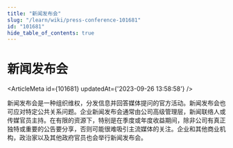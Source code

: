 ```yaml
---
title: "新闻发布会"
slug: "/learn/wiki/press-conference-101681"
id: "101681"
hide_table_of_contents: true
---
```



# 新闻发布会

<ArticleMeta id={101681} updatedAt={'2023-09-26 13:58:58'} />
<div className='border-solid border-b border-t-0 my-4 border-[var(--ifm-color-gray-300)]' />

新闻发布会是一种组织维权，分发信息并回答媒体提问的官方活动。新闻发布会也可应对特定公共关系问题。企业新闻发布会通常由公司高级管理层，新闻联络人或传媒官员主持。在有限的资源下，特别是在季度或年度收益期间，除非公司有真正独特或重要的公告要分享，否则可能很难吸引主流媒体的关注。企业和其他商业机构，政治家以及其他政府官员也会举行新闻发布会。
